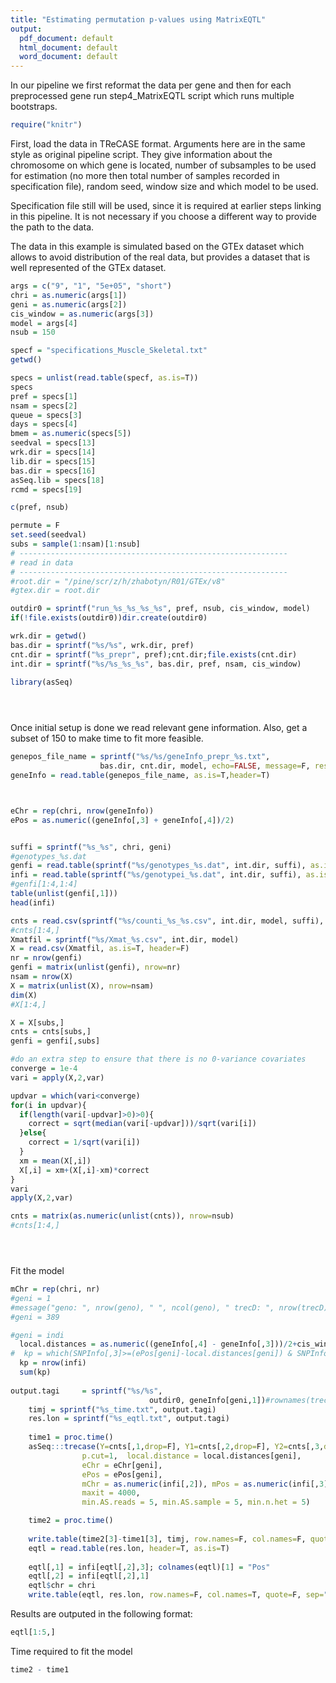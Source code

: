 ```yaml
---
title: "Estimating permutation p-values using MatrixEQTL"
output:
  pdf_document: default
  html_document: default
  word_document: default
---
```

In our pipeline we first reformat the data per gene and then for each preprocessed gene run step4_MatrixEQTL script which runs multiple bootstraps.

```r
require("knitr")
```
First, load the data in TReCASE format. Arguments here are in the same style as original pipeline script. They give information about the chromosome on which gene is located, number of subsamples to be used for estimation (no more then total number of samples recorded in specification file), random seed, window size and which model to be used.

Specification file still will be used, since it is required at earlier steps linking in this pipeline. It is not necessary if you choose a different way to provide the path to the data.

The data in this example is simulated based on the GTEx dataset which allows to avoid distribution of the real data, but provides a dataset that is well represented of the GTEx dataset.

```r
args = c("9", "1", "5e+05", "short")
chri = as.numeric(args[1])
geni = as.numeric(args[2])
cis_window = as.numeric(args[3])
model = args[4]
nsub = 150

specf = "specifications_Muscle_Skeletal.txt"
getwd()

specs = unlist(read.table(specf, as.is=T))
specs
pref = specs[1]
nsam = specs[2]
queue = specs[3]
days = specs[4]
bmem = as.numeric(specs[5])
seedval = specs[13]
wrk.dir = specs[14]
lib.dir = specs[15]
bas.dir = specs[16]
asSeq.lib = specs[18]
rcmd = specs[19]

c(pref, nsub)

permute = F
set.seed(seedval)
subs = sample(1:nsam)[1:nsub]
# ------------------------------------------------------------
# read in data
# ------------------------------------------------------------
#root.dir = "/pine/scr/z/h/zhabotyn/R01/GTEx/v8"
#gtex.dir = root.dir

outdir0 = sprintf("run_%s_%s_%s_%s", pref, nsub, cis_window, model)
if(!file.exists(outdir0))dir.create(outdir0)

wrk.dir = getwd()
bas.dir = sprintf("%s/%s", wrk.dir, pref)
cnt.dir = sprintf("%s_prepr", pref);cnt.dir;file.exists(cnt.dir)
int.dir = sprintf("%s/%s_%s_%s", bas.dir, pref, nsam, cis_window)

library(asSeq)


  
```

Once initial setup is done we read relevant gene information. Also, get a subset of 150 to make time to fit more feasible.

```r
genepos_file_name = sprintf("%s/%s/geneInfo_prepr_%s.txt", 
                    bas.dir, cnt.dir, model, echo=FALSE, message=F, results='hide')
geneInfo = read.table(genepos_file_name, as.is=T,header=T)



eChr = rep(chri, nrow(geneInfo))
ePos = as.numeric((geneInfo[,3] + geneInfo[,4])/2)


suffi = sprintf("%s_%s", chri, geni)
#genotypes_%s.dat
genfi = read.table(sprintf("%s/genotypes_%s.dat", int.dir, suffi), as.is=T, header=T)
infi = read.table(sprintf("%s/genotypei_%s.dat", int.dir, suffi), as.is=T, header=T)
#genfi[1:4,1:4]
table(unlist(genfi[,1]))
head(infi)

cnts = read.csv(sprintf("%s/counti_%s_%s.csv", int.dir, model, suffi), as.is=T, header=F)
#cnts[1:4,]
Xmatfil = sprintf("%s/Xmat_%s.csv", int.dir, model)
X = read.csv(Xmatfil, as.is=T, header=F)
nr = nrow(genfi)
genfi = matrix(unlist(genfi), nrow=nr)
nsam = nrow(X)
X = matrix(unlist(X), nrow=nsam)
dim(X)
#X[1:4,]

X = X[subs,]
cnts = cnts[subs,]
genfi = genfi[,subs]

#do an extra step to ensure that there is no 0-variance covariates
converge = 1e-4
vari = apply(X,2,var)

updvar = which(vari<converge)
for(i in updvar){
  if(length(vari[-updvar]>0)>0){
    correct = sqrt(median(vari[-updvar]))/sqrt(vari[i])
  }else{
    correct = 1/sqrt(vari[i])
  }
  xm = mean(X[,i])    
  X[,i] = xm+(X[,i]-xm)*correct
}
vari
apply(X,2,var)

cnts = matrix(as.numeric(unlist(cnts)), nrow=nsub)
#cnts[1:4,]





```



Fit the model 
```r
mChr = rep(chri, nr)
#geni = 1
#message("geno: ", nrow(geno), " ", ncol(geno), " trecD: ", nrow(trecD), " ", ncol(trecD), " ", nrow(geneInfo))
#geni = 389

#geni = indi
  local.distances = as.numeric((geneInfo[,4] - geneInfo[,3]))/2+cis_window
#  kp = which(SNPInfo[,3]>=(ePos[geni]-local.distances[geni]) & SNPInfo[,3]<(ePos[geni]+local.distances[geni]));length(kp)
  kp = nrow(infi)
  sum(kp)
  
output.tagi     = sprintf("%s/%s",
                               outdir0, geneInfo[geni,1])#rownames(trecD)[geni])
    timj = sprintf("%s_time.txt", output.tagi)
    res.lon = sprintf("%s_eqtl.txt", output.tagi)
      
    time1 = proc.time()
    asSeq:::trecase(Y=cnts[,1,drop=F], Y1=cnts[,2,drop=F], Y2=cnts[,3,drop=F], X=X, Z=t(genfi), output.tag = output.tagi, 
                p.cut=1,  local.distance = local.distances[geni], 
                eChr = eChr[geni], 
                ePos = ePos[geni], 
                mChr = as.numeric(infi[,2]), mPos = as.numeric(infi[,3]),
                maxit = 4000, 
                min.AS.reads = 5, min.AS.sample = 5, min.n.het = 5)

    time2 = proc.time()
  
    write.table(time2[3]-time1[3], timj, row.names=F, col.names=F, quote=F)
    eqtl = read.table(res.lon, header=T, as.is=T)
  
    eqtl[,1] = infi[eqtl[,2],3]; colnames(eqtl)[1] = "Pos"
    eqtl[,2] = infi[eqtl[,2],1]
    eqtl$chr = chri
    write.table(eqtl, res.lon, row.names=F, col.names=T, quote=F, sep="\t")


```


Results are outputed in the following format:
```r
eqtl[1:5,]
```

Time required to fit the model
```r
time2 - time1 

```

